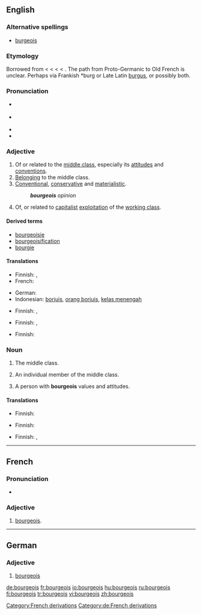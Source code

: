 {{was wotd|2008|March|15}}
==English==

===Alternative spellings===
* [[burgeois]]

===Etymology===
Borrowed from {{etyl|fr|en}} {{term|bourgeois|lang=fr}} < {{etyl|fro|en}} {{term|burgeis||town dweller|lang=fro}} < {{term|borc||town|lang=fro}} < {{proto|Germanic|burgs|fortress|lang=en}} < {{proto|Indo-European|bʰrgʰ-|fortified elevation|lang=en}}.  The path from Proto-Germanic to Old French is unclear.  Perhaps via Frankish *burg or Late Latin [[burgus]], or possibly both.

===Pronunciation===
* {{a|RP}} {{IPA|/ˈbɔːʒ.wɑː/|/ˈbʊəʒ.wɑː/}}
* {{a|US}} {{IPA|/buɹʒ.ˈwɑː/|ˈbuɹʒ.wɑː/}}
* {{audio|en-uk-bourgeois.ogg|Audio (UK)}}
* {{audio|en-us-bourgeois.ogg|Audio (US)}}

===Adjective===
{{en-adj}}

# Of or related to the [[middle class]], especially its [[attitudes]] and [[conventions]].
# [[belong|Belonging]] to the middle class.
# [[conventional|Conventional]], [[conservative]] and [[materialistic]].
#: '''''bourgeois''' opinion''
# {{context|political|leftist terminology}} Of, or related to [[capitalist]] [[exploitation]] of the [[working class]].

====Derived terms====
* [[bourgeoisie]]
* [[bourgeoisification]]
* [[bourgie]]

====Translations====
{{trans-top|of or related to the middle class}}
* Finnish: {{t-|fi|porvarillinen}}, {{t|fi|keskiluokkainen}}
* French: {{t+|fr|bourgeois}}
{{trans-mid}}
* German: {{t+|de|bourgeois}}
* Indonesian: [[borjuis]], [[orang borjuis]], [[kelas menengah]]
{{trans-bottom}}

{{trans-top|belonging to the middle class}}
* Finnish: {{t-|fi|porvarillinen}}, {{t|fi|keskiluokkainen}}
{{trans-mid}}
{{trans-bottom}}

{{trans-top|conventional, conservative and materialistic}}
* Finnish: {{t|fi|keskiluokkainen}}, {{t-|fi|poroporvarillinen}}
{{trans-mid}}
{{trans-bottom}}

{{trans-top|of capitalist exploitation}}
* Finnish: {{t-|fi|porvarillinen}}
{{trans-mid}}
{{trans-bottom}}

===Noun===
{{en-noun|-}}

# {{context|political|collectively}} The middle class.
# {{rare}} An individual member of the middle class.
# A person with '''bourgeois''' values and attitudes.

====Translations====
{{trans-top|the middle class}}
* Finnish: {{t|fi|keskiluokka}}
{{trans-mid}}
{{trans-bottom}}

{{trans-top|individual member of the middle class}}
* Finnish: {{t+|fi|porvari}}
{{trans-mid}}
{{trans-bottom}}

{{trans-top|person with bourgeois values}}
* Finnish: {{t+|fi|porvari}}, {{t-|fi|poroporvari}}
{{trans-mid}}
{{trans-bottom}}

[[Category:French derivations]]

----

==French==

===Pronunciation===
* {{audio|Fr-bourgeois.ogg|audio}}

===Adjective===
{{fr-adj|mp=bourgeois}}

# [[bourgeois]].

----

==German==

===Adjective===
{{de-adj|comparative=bourgeoiser|superlative=bourgeoisesten}}

# [[bourgeois#English|bourgeois]]

[[Category:de:French derivations]]

[[de:bourgeois]]
[[fr:bourgeois]]
[[io:bourgeois]]
[[hu:bourgeois]]
[[ru:bourgeois]]
[[fi:bourgeois]]
[[tr:bourgeois]]
[[vi:bourgeois]]
[[zh:bourgeois]]